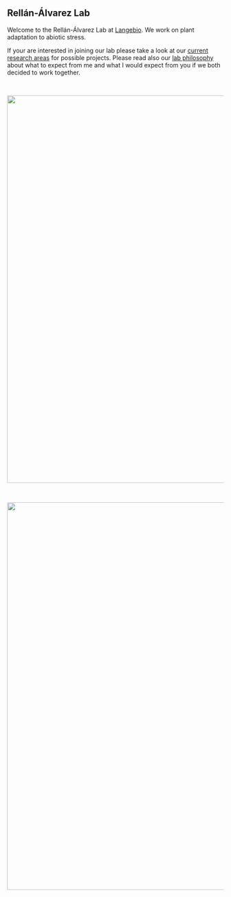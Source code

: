 <!-- break -->
<br>
<br>
<br>
<!-- break -->

Rellán-Álvarez Lab
--------------------

Welcome to the Rellán-Álvarez Lab  at [Langebio](http://www.langebio.cinvestav.mx). We work on plant adaptation to abiotic stress.

If your are interested in joining our lab please take a look at our [current research areas](http://www.rrlab.org/research.html) for possible projects. Please read also our [lab philosophy](http://www.rrlab.org/expectations.html) about what to expect from me and what I would expect from you if we both decided to work together.     

<br>

<img src="images/nevado_de_toluca.png" style="width: 900px;">

<br>

<img src="images/winter_nursery_jan_2017.png" style="width: 900px;">  


